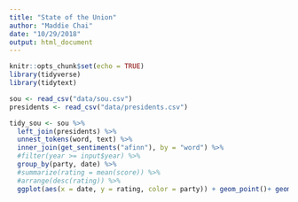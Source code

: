 ```yaml
---
title: "State of the Union"
author: "Maddie Chai"
date: "10/29/2018"
output: html_document
---
```


```r
knitr::opts_chunk$set(echo = TRUE)
library(tidyverse)
library(tidytext)
```


```r
sou <- read_csv("data/sou.csv")
presidents <- read_csv("data/presidents.csv")
```

```r
tidy_sou <- sou %>%
  left_join(presidents) %>%
  unnest_tokens(word, text) %>%
  inner_join(get_sentiments("afinn"), by = "word") %>%
  #filter(year >= input$year) %>%
  group_by(party, date) %>%
  #summarize(rating = mean(score)) %>%
  #arrange(desc(rating)) %>%
  ggplot(aes(x = date, y = rating, color = party)) + geom_point()+ geom_smooth(method = "loess") + ggtitle("State of the Union Sentiment Scores") + xlab("Date") + ylab("Average Sentiment Score using AFINN Dictionary") 
```



